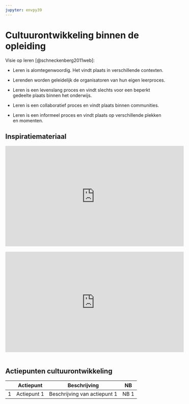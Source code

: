 ```yaml
---
jupyter: envpy39
---
```


# Cultuurontwikkeling binnen de opleiding

Visie op leren [@schneckenberg2011web]:

-   Leren is alomtegenwoordig. Het vindt plaats in verschillende contexten.

-   Lerenden worden geleidelijk de organisatoren van hun eigen leerproces.

-   Leren is een levenslang proces en vindt slechts voor een beperkt gedeelte plaats binnen het onderwijs.

-   Leren is een collaboratief proces en vindt plaats binnen communities.

-   Leren is een informeel proces en vindt plaats op verschillende plekken en momenten.\

## Inspiratiemateriaal

```{=html}
<div class="ratio ratio-16x9">
              <iframe
                width="560"
                height="315"
                src="https://www.youtube.com/embed/VAq7qJ2nzAQ?si=6dSSGMidWUQIXhQu"
                title="YouTube video player"
                frameborder="0"
                allow="accelerometer; autoplay; clipboard-write; encrypted-media; gyroscope; picture-in-picture; web-share"
                allowfullscreen
              ></iframe>
            </div>
            <br>
            <div class="ratio ratio-16x9">
              <iframe width="560" height="315" src="https://www.youtube.com/embed/NB-hLOD2AVg?si=PqFm1RSXA8fPQGZ4" title="YouTube video player" frameborder="0" allow="accelerometer; autoplay; clipboard-write; encrypted-media; gyroscope; picture-in-picture; web-share" allowfullscreen></iframe>
            </div>
            <br>
```

## Actiepunten cultuurontwikkeling

|     | Actiepunt   | Beschrijving                 | NB   |
|-----|-------------|------------------------------|------|
| 1   | Actiepunt 1 | Beschrijving van actiepunt 1 | NB 1 |
